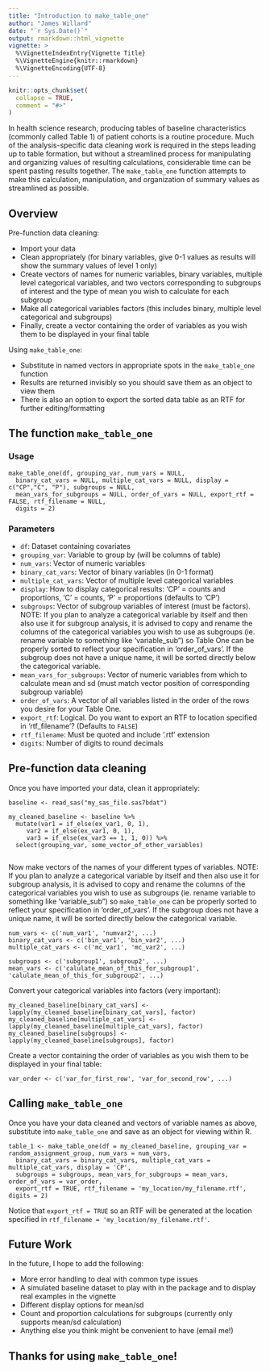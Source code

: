 ```yaml
---
title: "Introduction to make_table_one"
author: "James Willard"
date: "`r Sys.Date()`"
output: rmarkdown::html_vignette
vignette: >
  %\VignetteIndexEntry{Vignette Title}
  %\VignetteEngine{knitr::rmarkdown}
  %\VignetteEncoding{UTF-8}
---
```


```r
knitr::opts_chunk$set(
  collapse = TRUE,
  comment = "#>"
)
```

In health science research, producing tables of baseline characteristics (commonly called Table 1) of patient cohorts is a routine procedure.  Much of the analysis-specific data cleaning work is required in the steps leading up to table formation, but without a streamlined process for manipulating and organizing values of resulting calculations, considerable time can be spent pasting results together.  The `make_table_one` function attempts to make this calculation, manipulation, and organization of summary values as streamlined as possible.

## Overview

Pre-function data cleaning:

- Import your data
- Clean appropriately (for binary variables, give 0-1 values as results will show the summary values of level 1 only)
- Create vectors of names for numeric variables, binary variables, multiple level categorical variables, and two vectors corresponding to subgroups of interest and the type of mean you wish to calculate for each subgroup
- Make all categorical variables factors (this includes binary, multiple level categorical and subgroups)
- Finally, create a vector containing the order of variables as you wish them to be displayed in your final table

Using `make_table_one`:

- Substitute in named vectors in appropriate spots in the `make_table_one` function
- Results are returned invisibly so you should save them as an object to view them
- There is also an option to export the sorted data table as an RTF for further editing/formatting

## The function `make_table_one`
### Usage

    make_table_one(df, grouping_var, num_vars = NULL,
      binary_cat_vars = NULL, multiple_cat_vars = NULL, display = c("CP","C", "P"), subgroups = NULL,
      mean_vars_for_subgroups = NULL, order_of_vars = NULL, export_rtf = FALSE, rtf_filename = NULL,
      digits = 2)

### Parameters

- `df`: Dataset containing covariates
- `grouping_var`: Variable to group by (will be columns of table)
- `num_vars`: Vector of numeric variables
- `binary_cat_vars`: Vector of binary variables (in 0-1 format)
- `multiple_cat_vars`: Vector of multiple level categorical variables
- `display`: How to display categorical results: 'CP' = counts and proportions, 'C' = counts, 'P' = proportions (defaults to 'CP')
- `subgroups`: Vector of subgroup variables of interest (must be factors). NOTE: If you plan to analyze a categorical variable by itself and then also use it for subgroup analysis, it is advised to copy and rename the columns of the categorical variables you wish to use as subgroups (ie. rename variable to something like 'variable_sub") so Table One can be properly sorted to reflect your specification in 'order_of_vars'. If the subgroup does not have a unique name, it will be sorted directly below the categorical variable.
- `mean_vars_for_subgroups`: Vector of numeric variables from which to calculate mean and sd (must match vector position of corresponding subgroup variable)
- `order_of_vars`: A vector of all variables listed in the order of the rows you desire for your Table One.
- `export_rtf`: Logical. Do you want to export an RTF to location specified in 'rtf_filename'? (Defaults to `FALSE`)
- `rtf_filename`: Must be quoted and include '.rtf' extension 
- `digits`: Number of digits to round decimals

## Pre-function data cleaning

Once you have imported your data, clean it appropriately: 

    baseline <- read_sas("my_sas_file.sas7bdat")
    
    my_cleaned_baseline <- baseline %>%
      mutate(var1 = if_else(ex_var1, 0, 1),
         var2 = if_else(ex_var1, 0, 1),
         var3 = if_else(ex_var3 == 1, 1, 0)) %>%
      select(grouping_var, some_vector_of_other_variables)
      
Now make vectors of the names of your different types of variables. NOTE: If you plan to analyze a categorical variable by itself and then also use it for subgroup analysis, it is advised to copy and rename the columns of the categorical variables you wish to use as subgroups (ie. rename variable to something like 'variable_sub") so `make_table_one` can be properly sorted to reflect your specification in 'order_of_vars'. If the subgroup does not have a unique name, it will be sorted directly below the categorical variable. 

    num_vars <- c('num_var1', 'numvar2', ...)
    binary_cat_vars <- c('bin_var1', 'bin_var2', ...)
    multiple_cat_vars <- c('mc_var1', 'mc_var2', ...)
    
    subgroups <- c('subgroup1', subgroup2', ...)
    mean_vars <- c('calulate_mean_of_this_for_subgroup1', 'calulate_mean_of_this_for_subgroup2', ...)
    
Convert your categorical variables into factors (very important):

    my_cleaned_baseline[binary_cat_vars] <- lapply(my_cleaned_baseline[binary_cat_vars], factor)
    my_cleaned_baseline[multiple_cat_vars] <- lapply(my_cleaned_baseline[multiple_cat_vars], factor)
    my_cleaned_baseline[subgroups] <- lapply(my_cleaned_baseline[subgroups], factor)
    
Create a vector containing the order of variables as you wish them to be displayed in your final table:

    var_order <- c('var_for_first_row', 'var_for_second_row', ...)

## Calling `make_table_one`

Once you have your data cleaned and vectors of variable names as above, substitute into `make_table_one` and save as an object for viewing within R.

    table_1 <- make_table_one(df = my_cleaned_baseline, grouping_var = random_assignment_group, num_vars = num_vars,
      binary_cat_vars = binary_cat_vars, multiple_cat_vars = multiple_cat_vars, display = 'CP',
      subgroups = subgroups, mean_vars_for_subgroups = mean_vars, order_of_vars = var_order,
      export_rtf = TRUE, rtf_filename = 'my_location/my_filename.rtf', digits = 2)

Notice that `export_rtf = TRUE` so an RTF will be generated at the location specified in `rtf_filename = 'my_location/my_filename.rtf'`.

## Future Work

In the future, I hope to add the following:

- More error handling to deal with common type issues
- A simulated baseline dataset to play with in the package and to display real examples in the vignette
- Different display options for mean/sd
- Count and proportion calculations for subgroups (currently only supports mean/sd calculation)
- Anything else you think might be convenient to have (email me!)

## Thanks for using `make_table_one`!

